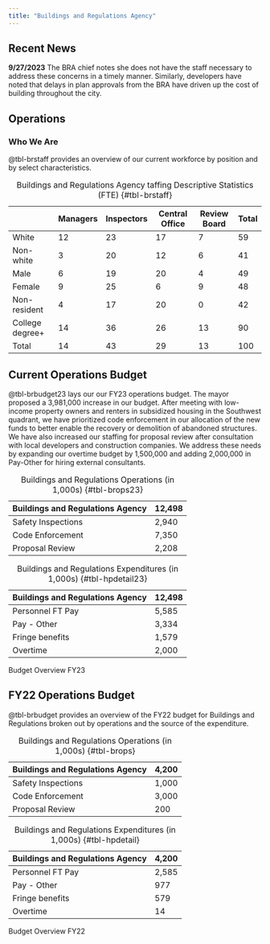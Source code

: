 ```yaml
---
title: "Buildings and Regulations Agency"
---
```


<!---# ## Mission Statement

Our Mission is to safeguard public health in Hopetopia by ensuring that the buildings that serve our community spaces meet the highest standards of quality and safety. We strive to review new development proposals, conduct building safety inspections, and enforce code standards in an effective and efficient manner.--->

## Recent News
<!---#
::: callout-note
**10/6/2022** In conjunction with city-wide efforts to improve services, Buildings and Regulations has identified three performance goals that it will begin tracking and reporting publicly. 1. Improve the time it takes to review site plan and existing structures for code compliance. 2. Improve the promptness of responses to public input. 3. Reduce the average time to approval for proposed new housing projects.
:::

--->

::: callout-note
**9/27/2023** The BRA chief notes she does not have the staff necessary to address these concerns in a timely manner. Similarly, developers have noted that delays in plan approvals from the BRA have driven up the cost of building throughout the city.
:::

## Operations

### Who We Are

@tbl-brstaff provides an overview of our current workforce by position and by select characteristics.

|                 | Managers | Inspectors | Central Office | Review Board | Total |
|-----------------|----------|------------|----------------|--------------|-------|
| White           | 12       | 23         | 17             | 7            | 59    |
| Non-white       | 3        | 20         | 12             | 6            | 41    |
| Male            | 6        | 19         | 20             | 4            | 49    |
| Female          | 9        | 25         | 6              | 9            | 48    |
| Non-resident    | 4        | 17         | 20             | 0            | 42    |
| College degree+ | 14       | 36         | 26             | 13           | 90    |
| Total           | 14       | 43         | 29             | 13           | 100   |

: Buildings and Regulations Agency taffing Descriptive Statistics (FTE) {#tbl-brstaff}

<!---
### How We're Doing

@tbl-brperf captures our agency's current performance toward our newly adopted goals separately by ward.

|                                                         | NW  | SW  | NE  | SE  |
|------------------------------------------------|------|------|------|------|
| Average time before complete code assessment (in weeks) | 6   | 14  | 8   | 1   |
| Average time for response to public contact (in weeks)  | 2   | 4   | 3   | 1   |
| Average time for project approval (in months)           | 16  | 10  | 13  | 18  |

: Buildings and Regulations Agency Performance Indicators by Ward {#tbl-brperf}

--->

## Current Operations Budget

@tbl-brbudget23 lays our our FY23 operations budget. The mayor proposed a 3,981,000 increase in our budget. After meeting with low-income property owners and renters in subsidized housing in the Southwest quadrant, we have prioritized code enforcement in our allocation of the new funds to better enable the recovery or demolition of abandoned structures. We have also increased our staffing for proposal review after consultation with local developers and construction companies. We address these needs by expanding our overtime budget by 1,500,000 and adding 2,000,000 in Pay-Other for hiring external consultants.

::: {#tbl-brbudget23 layout-ncol="2"}
| Buildings and Regulations Agency | 12,498 |
|----------------------------------|-------|
| Safety Inspections               | 2,940 |
| Code Enforcement                 | 7,350 |
| Proposal Review                  | 2,208 |

: Buildings and Regulations Operations (in 1,000s) {#tbl-brops23}

| Buildings and Regulations Agency | 12,498 |
|----------------------------------|-------|
| Personnel FT Pay                 | 5,585 |
| Pay - Other                      | 3,334 |
| Fringe benefits                  | 1,579 |
| Overtime                         | 2,000    |

: Buildings and Regulations Expenditures (in 1,000s) {#tbl-hpdetail23}

Budget Overview FY23
:::

## FY22 Operations Budget

@tbl-brbudget provides an overview of the FY22 budget for Buildings and Regulations broken out by operations and the source of the expenditure.

::: {#tbl-brbudget layout-ncol="2"}
| Buildings and Regulations Agency | 4,200 |
|----------------------------------|-------|
| Safety Inspections               | 1,000 |
| Code Enforcement                 | 3,000 |
| Proposal Review                  | 200   |

: Buildings and Regulations Operations (in 1,000s) {#tbl-brops}

| Buildings and Regulations Agency | 4,200 |
|----------------------------------|-------|
| Personnel FT Pay                 | 2,585 |
| Pay - Other                      | 977   |
| Fringe benefits                  | 579   |
| Overtime                         | 14    |

: Buildings and Regulations Expenditures (in 1,000s) {#tbl-hpdetail}

Budget Overview FY22
:::
